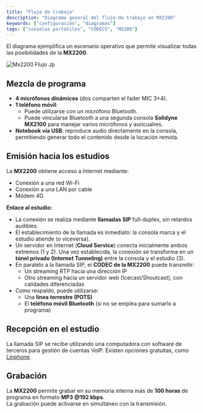 ```yaml
---
title: "Flujo de trabajo"
description: "Diagrama general del flujo de trabajo en MX2200"
keywords: ["configuración", "diagramas"]
tags: ["consolas portátiles", "CODECS", "MX200"]
---
```


El diagrama ejemplifica un escenario operativo que permite visualizar todas las posibilidades de la **MX2200**.

![Mx2200 Flujo Jp](/images/mx2200/mx2200-flujo.jpg)

## Mezcla de programa

- **4 micrófonos dinámicos** (dos comparten el fader MIC 3\+4).
- **1 teléfono móvil**:
  - Puede utilizarse con un micrófono Bluetooth.
  - Puede vincularse Bluetooth a una segunda consola **Solidyne MX2100** para manejar varios micrófonos y auricualres.
- **Notebook vía USB**: reproduce audio directamente en la consola, permitiendo generar todo el contenido desde la locación remota.

## Emisión hacia los estudios

La **MX2200** obtiene acceso a Internet mediante:

- Conexión a una red Wi-Fi
- Conexión a una LAN por cable
- Módem 4G

**Enlace al estudio:**

- La conexión se realiza mediante **llamadas SIP** full-duplex, sin retardos audibles.
- El establecimiento de la llamada es inmediato: la consola marca y el estudio atiende (o viceversa).
- Un servidor en Internet (**Cloud Service**) conecta inicialmente ambos extremos (1 y 2). Una vez establecida, la conexión se transforma en un **túnel privado (Internet Tunneling)** entre la consola y el estudio (3).
- En paralelo a la llamada SIP, el **CODEC de la MX2200** puede transmitir:
  - Un streaming RTP hacia una dirección IP
  - Otro streaming hacia un servidor web (Icecast/Shoutcast), con calidades diferenciadas
- Como respaldo, puede utilizarse:
  - Una **línea terrestre (POTS)**
  - El **teléfono móvil Bluetooth** (si no se emplea para sumarlo a programa)

## Recepción en el estudio

La llamada SIP se recibe utilizando una computadora con software de terceros para gestión de cuentas VoIP. Existen opciones gratuitas, como [Linphone](https://www.linphone.org/).

## Grabación

La **MX2200** permite grabar en su memoria interna más de **100 horas** de programa en formato **MP3 @192 kbps**.\
La grabación puede activarse en simultáneo con la transmisión.